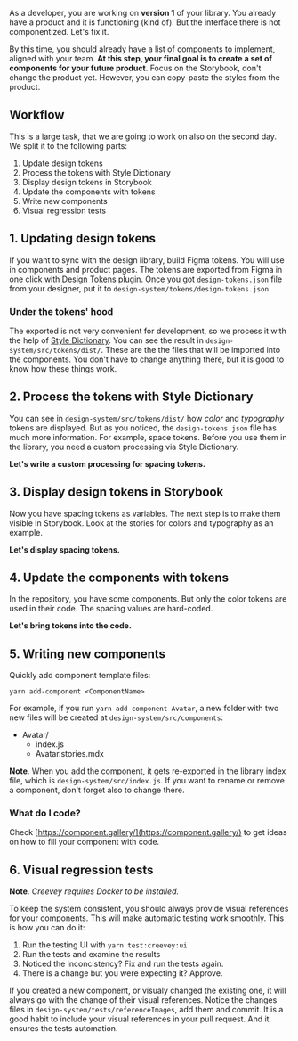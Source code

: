




As a developer, you are working on **version 1** of your library. You
already have a product and it is functioning (kind of). But the interface
there is not componentized. Let's fix it.

By this time, you should already have a list of components to implement, aligned with
your team. **At this step, your final goal is to create a set of components for your
future product**. Focus on the Storybook, don't change the product yet.
However, you can copy-paste the styles from the product.

## Workflow

This is a large task, that we are going to work on also on the second day. We split it
to the following parts:

1. Update design tokens
1. Process the tokens with Style Dictionary
1. Display design tokens in Storybook
1. Update the components with tokens
1. Write new components
1. Visual regression tests


## 1. Updating design tokens

If you want to sync with the design library, build Figma tokens.
You will use in components and product pages.
The tokens are exported from Figma in one click with
[Design Tokens plugin](https://github.com/lukasoppermann/design-tokens). Once
you got `design-tokens.json` file from your designer, put it to
`design-system/tokens/design-tokens.json`.

### Under the tokens' hood

The exported is not very convenient for development, so we process
it with the help of [Style Dictionary](https://amzn.github.io/style-dictionary/).
You can see the result in `design-system/src/tokens/dist/`. These are the
the files that will be imported into the components. You don't have to change
anything there, but it is good to know how
these things work.


## 2. Process the tokens with Style Dictionary

You can see in `design-system/src/tokens/dist/` how *color* and *typography*
tokens are displayed. But as you noticed, the `design-tokens.json` file has much
more information. For example, space tokens. Before you use them in the library,
you need a custom processing via Style Dictionary.

**Let's write a custom processing for spacing tokens.**


## 3. Display design tokens in Storybook

Now you have spacing tokens as variables. The next step is to make them visible
in Storybook. Look at the stories for colors and typography as an example.

**Let's display spacing tokens.**


## 4. Update the components with tokens

In the repository, you have some components. But only the color tokens are used
in their code. The spacing values are hard-coded.

**Let's bring tokens into the code.**


## 5. Writing new components

Quickly add component template files:

```
yarn add-component <ComponentName>
```

For example, if you run `yarn add-component Avatar`, a new folder with two new files will be created at `design-system/src/components`:

- Avatar/
  - index.js
  - Avatar.stories.mdx

**Note**. When you add the component, it gets re-exported in the library index file,
which is `design-system/src/index.js`. If you want to rename or remove a component,
don't forget also to change there.

### What do I code?
Check [https://component.gallery/](https://component.gallery/) to get ideas on how to fill your
component with code.

## 6. Visual regression tests

**Note**. *Creevey requires Docker to be installed.*

To keep the system consistent, you should always provide visual references for your
components. This will make automatic testing work smoothly. This is how
you can do it:

1. Run the testing UI with `yarn test:creevey:ui`
2. Run the tests and examine the results
  1. Noticed the inconcistency? Fix and run the tests again.
  2. There is a change but you were expecting it? Approve.

If you created a new component, or visualy changed the existing one, it
will always go with the change of their visual references. Notice the changes
files in `design-system/tests/referenceImages`, add them and commit. It is
a good habit to include your visual references in your pull request. And it
ensures the tests automation.
